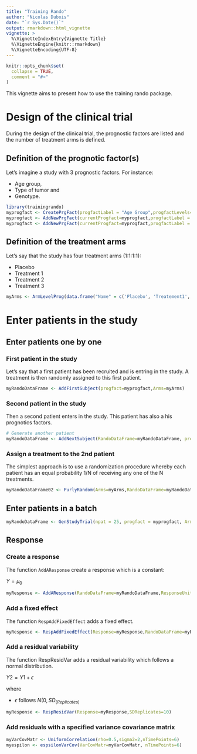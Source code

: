 ```yaml
---
title: "Training Rando"
author: "Nicolas Dubois"
date: "`r Sys.Date()`"
output: rmarkdown::html_vignette
vignette: >
  %\VignetteIndexEntry{Vignette Title}
  %\VignetteEngine{knitr::rmarkdown}
  %\VignetteEncoding{UTF-8}
---
```


```r
knitr::opts_chunk$set(
  collapse = TRUE,
  comment = "#>"
)
```
This vignette aims to present how to use the training rando package.

# Design of the clinical trial
During the design of the clinical trial, the prognostic factors are listed and the number of treatment arms is defined.

## Definition of the prognotic factor(s)
Let's imagine a study with 3 prognostic factors.
For instance:

- Age group,
- Type of tumor and
- Genotype. 

```r
library(trainingrando)
myprogfact <- CreatePrgFact(progfactLabel = "Age Group",progfactLevels=c("0-18 years", "19-35 years","36-60 years","> 60 years"))
myprogfact <- AddNewPrgFact(currentProgfact=myprogfact,progfactLabel = "Type of Tumor",progfactLevels=c("A", "B","C"))
myprogfact <- AddNewPrgFact(currentProgfact=myprogfact,progfactLabel = "Genotype.",progfactLevels=c("Genotype A", "Genotype B","Genotype C"))
```

## Definition of the treatment arms
Let's say that the study has four treatment arms (1:1:1:1):

- Placebo
- Treatment 1
- Treatment 2
- Treatment 3


```r
myArms <- ArmLevelProg(data.frame("Name" = c('Placebo', 'Treatement1','Treatement2','Treatement3')))
```

# Enter patients in the study

## Enter patients one by one

### First patient in the study
Let's say that a first patient has been recruited and is entring in the study. A treatment is then randomly assigned  to this first patient.
```r
myRandoDataFrame <- AddFirstSubject(progfact=myprogfact,Arms=myArms)
```

### Second patient in the study
Then a second patient enters in the study. This patient has also a his prognotics factors.
```r
# Generate another patient
myRandoDataFrame <- AddNextSubject(RandoDataFrame=myRandoDataFrame, progfact=myprogfact)
```

### Assign a treatment to the 2nd patient

The simplest approach is to use a randomization procedure whereby each patient has an equal probability 1/N of receiving any one of the N treatments.

```r
myRandoDataFrame02 <- PurlyRandom(Arms=myArms,RandoDataFrame=myRandoDataFrame,usubjid="Pat-0002")
```

## Enter patients in a batch
```r
myRandoDataFrame <- GenStudyTrial(npat = 25, progfact = myprogfact, Arms=myArms)
```

## Response
### Create a response
The function `AddAResponse` create a response which is a constant:

$Y = \mu_0$

```r
myResponse <- AddAResponse(RandoDataFrame=myRandoDataFrame,ResponseUnit='Weight (in kg)',Intercept=70)
```

### Add a fixed effect 
The function `RespAddFixedEffect` adds a fixed effect.

```r
myResponse <- RespAddFixedEffect(Response=myResponse,RandoDataFrame=myRandoDataFrame,ColID=2, BetaVector=c(-1,0,0,1))
```


### Add a residual variability
The function RespResidVar adds a residual variability which follows a normal distribution.

$Y2 = Y1 + \epsilon$

where

- $\epsilon$ follows $N(0,SD_(Replicates)$

```r
myResponse <- RespResidVar(Response=myResponse,SDReplicates=10)
```

### Add residuals with a specified variance covariance matrix

```r
myVarCovMatr <- UniformCorrelation(rho=0.5,sigma2=2,nTimePoints=6)
myespilon <- espsilonVarCov(VarCovMatr=myVarCovMatr, nTimePoints=6)
```




